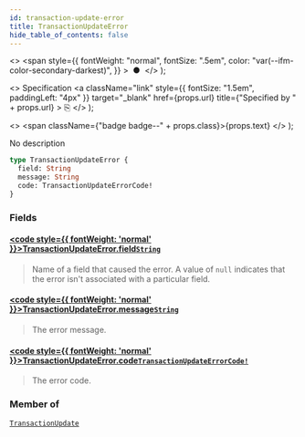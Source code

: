 ```yaml
---
id: transaction-update-error
title: TransactionUpdateError
hide_table_of_contents: false
---
```


  <>
    <span
      style={{
        fontWeight: "normal",
        fontSize: ".5em",
        color: "var(--ifm-color-secondary-darkest)",
      }}
    >
      &nbsp;●&nbsp;
    </span>
  </>
);

  <>
    Specification
    <a
      className="link"
      style={{ fontSize: "1.5em", paddingLeft: "4px" }}
      target="\_blank"
      href={props.url}
      title={"Specified by " + props.url}
    >
      ⎘
    </a>
  </>
);

  <>
    <span className={"badge badge--" + props.class}>{props.text}</span>
  </>
);

No description

```graphql
type TransactionUpdateError {
  field: String
  message: String
  code: TransactionUpdateErrorCode!
}
```

### Fields

#### [<code style={{ fontWeight: 'normal' }}>TransactionUpdateError.<b>field</b></code>](#)<Bullet />[`String`](../../api-reference/miscellaneous/scalars/string) <Badge class="secondary" text="scalar"/> <Badge class="secondary" text="miscellaneous"/>

> Name of a field that caused the error. A value of `null` indicates that the error isn't associated with a particular field.

#### [<code style={{ fontWeight: 'normal' }}>TransactionUpdateError.<b>message</b></code>](#)<Bullet />[`String`](../../api-reference/miscellaneous/scalars/string) <Badge class="secondary" text="scalar"/> <Badge class="secondary" text="miscellaneous"/>

> The error message.

#### [<code style={{ fontWeight: 'normal' }}>TransactionUpdateError.<b>code</b></code>](#)<Bullet />[`TransactionUpdateErrorCode!`](../../api-reference/payments/enums/transaction-update-error-code) <Badge class="secondary" text="non-null"/> <Badge class="secondary" text="enum"/> <Badge class="secondary" text="payments"/>

> The error code.

### Member of

[`TransactionUpdate`](../../api-reference/payments/objects/transaction-update) <Badge class="secondary" text="object"/>
